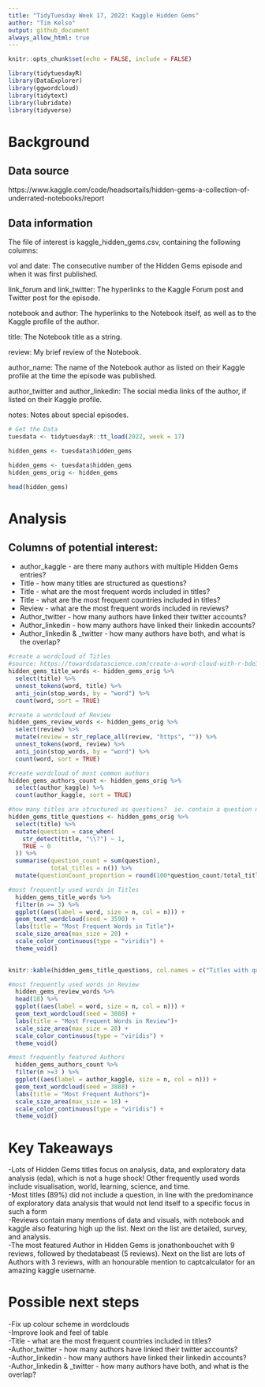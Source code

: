 ```yaml
---
title: "TidyTuesday Week 17, 2022: Kaggle Hidden Gems"
author: "Tim Kelso"
output: github_document
always_allow_html: true
---
```


```r
knitr::opts_chunk$set(echo = FALSE, include = FALSE)
```

```r
library(tidytuesdayR)
library(DataExplorer)
library(ggwordcloud)
library(tidytext)
library(lubridate)
library(tidyverse)
```
# Background 
## Data source
https://www.kaggle.com/code/headsortails/hidden-gems-a-collection-of-underrated-notebooks/report

## Data information
The file of interest is kaggle_hidden_gems.csv, containing the following columns:

vol and date: The consecutive number of the Hidden Gems episode and when it was first published.

link_forum and link_twitter: The hyperlinks to the Kaggle Forum post and Twitter post for the episode.

notebook and author: The hyperlinks to the Notebook itself, as well as to the Kaggle profile of the author.

title: The Notebook title as a string.

review: My brief review of the Notebook.

author_name: The name of the Notebook author as listed on their Kaggle profile at the time the episode was published.

author_twitter and author_linkedin: The social media links of the author, if listed on their Kaggle profile.

notes: Notes about special episodes.  


```r
# Get the Data
tuesdata <- tidytuesdayR::tt_load(2022, week = 17)

hidden_gems <- tuesdata$hidden_gems

hidden_gems <- tuesdata$hidden_gems
hidden_gems_orig <- hidden_gems
```

```r
head(hidden_gems)
```
# Analysis  
## Columns of potential interest:  
- author_kaggle - are there many authors with multiple Hidden Gems entries?  
- Title - how many titles are structured as questions?  
- Title - what are the most frequent words included in titles?  
- Title - what are the most frequent countries included in titles?  
- Review - what are the most frequent words included in reviews?  
- Author_twitter - how many authors have linked their twitter accounts?  
- Author_linkedin - how many authors have linked their linkedin accounts?  
- Author_linkedin & _twitter - how many authors have both, and what is the overlap?  
```r
#create a wordcloud of Titles
#source: https://towardsdatascience.com/create-a-word-cloud-with-r-bde3e7422e8a 
hidden_gems_title_words <- hidden_gems_orig %>%
  select(title) %>%
  unnest_tokens(word, title) %>% 
  anti_join(stop_words, by = "word") %>% 
  count(word, sort = TRUE)

#create a wordcloud of Review
hidden_gems_review_words <- hidden_gems_orig %>%
  select(review) %>%
  mutate(review = str_replace_all(review, "https", "")) %>% 
  unnest_tokens(word, review) %>% 
  anti_join(stop_words, by = "word") %>% 
  count(word, sort = TRUE)

#create wordcloud of most common authors
hidden_gems_authors_count <- hidden_gems_orig %>%
  select(author_kaggle) %>%
  count(author_kaggle, sort = TRUE)

#how many titles are structured as questions?  ie. contain a question mark
hidden_gems_title_questions <- hidden_gems_orig %>% 
  select(title) %>% 
  mutate(question = case_when(
    str_detect(title, "\\?") ~ 1,
    TRUE ~ 0
  )) %>% 
  summarise(question_count = sum(question),
            total_titles = n()) %>% 
  mutate(questionCount_proportion = round(100*question_count/total_titles, 1))
```

```r
#most frequently used words in Titles
  hidden_gems_title_words %>% 
  filter(n >= 3) %>% 
  ggplot((aes(label = word, size = n, col = n))) +
  geom_text_wordcloud(seed = 3590) + 
  labs(title = "Most Frequent Words in Title")+
  scale_size_area(max_size = 20) +
  scale_color_continuous(type = "viridis") +
  theme_void()
  
```

```r
knitr::kable(hidden_gems_title_questions, col.names = c("Titles with questions", "Total number of Titles", "Proportion of Titles that included Questions (%) "), align = "l")
```


```r
#most frequently used words in Review
  hidden_gems_review_words %>% 
  head(18) %>% 
  ggplot((aes(label = word, size = n, col = n))) +
  geom_text_wordcloud(seed = 3888) + 
  labs(title = "Most Frequent Words in Review")+
  scale_size_area(max_size = 20) +
  scale_color_continuous(type = "viridis") +
  theme_void()
```

```r
#most frequently featured Authors
  hidden_gems_authors_count %>% 
  filter(n >=3 ) %>% 
  ggplot((aes(label = author_kaggle, size = n, col = n))) +
  geom_text_wordcloud(seed = 3888) + 
  labs(title = "Most Frequent Authors")+
  scale_size_area(max_size = 18) +
  scale_color_continuous(type = "viridis") +
  theme_void()
```

# Key Takeaways  
-Lots of Hidden Gems titles focus on analysis, data, and exploratory data analysis (eda), which is not a huge shock! Other frequently used words include visualisation, world, learning, science, and time.  
-Most titles (89%) did not include a question, in line with the predominance of exploratory data analysis that would not lend itself to a specific focus in such a form  
-Reviews contain many mentions of data and visuals, with notebook and kaggle also featuring high up the list. Next on the list are detailed, survey, and analysis.  
-The most featured Author in Hidden Gems is jonathonbouchet with 9 reviews, followed by thedatabeast (5 reviews). Next on the list are lots of Authors with 3 reviews, with an honourable mention to captcalculator for an amazing kaggle username.  

# Possible next steps  
-Fix up colour scheme in wordclouds  
-Improve look and feel of table  
-Title - what are the most frequent countries included in titles?  
-Author_twitter - how many authors have linked their twitter accounts?  
-Author_linkedin - how many authors have linked their linkedin accounts?  
-Author_linkedin & _twitter - how many authors have both, and what is the overlap?